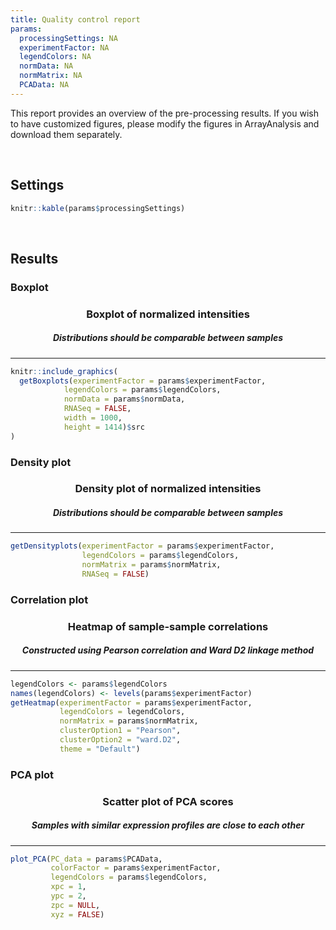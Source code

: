 ```yaml
---
title: Quality control report
params:
  processingSettings: NA
  experimentFactor: NA
  legendColors: NA
  normData: NA
  normMatrix: NA
  PCAData: NA
---
```


This report provides an overview of the pre-processing results. If you wish to have customized figures, please modify the figures in ArrayAnalysis and download them separately.

<br>

## Settings

```r
knitr::kable(params$processingSettings)
```

<br>

## Results {.tabset}

### Boxplot
<h3 style="text-align: center;"><b>Boxplot of normalized intensities</b></h3>
<h5 style="text-align: center;">Distributions should be comparable between samples</h5>
<hr>
```r
knitr::include_graphics(
  getBoxplots(experimentFactor = params$experimentFactor,
            legendColors = params$legendColors,
            normData = params$normData,
            RNASeq = FALSE,
            width = 1000,
            height = 1414)$src
)
```

### Density plot
<h3 style="text-align: center;"><b>Density plot of normalized intensities</b></h3>
<h5 style="text-align: center;">Distributions should be comparable between samples</h5>
<hr>
```r
getDensityplots(experimentFactor = params$experimentFactor,
                legendColors = params$legendColors,
                normMatrix = params$normMatrix,
                RNASeq = FALSE)
```

### Correlation plot
<h3 style="text-align: center;"><b>Heatmap of sample-sample correlations</b></h3>
<h5 style="text-align: center;">Constructed using Pearson correlation and Ward D2 linkage method</h5>
<hr>
```r
legendColors <- params$legendColors
names(legendColors) <- levels(params$experimentFactor)
getHeatmap(experimentFactor = params$experimentFactor,
           legendColors = legendColors,
           normMatrix = params$normMatrix,
           clusterOption1 = "Pearson",
           clusterOption2 = "ward.D2",
           theme = "Default")
```

### PCA plot
<h3 style="text-align: center;"><b>Scatter plot of PCA scores</b></h3>
<h5 style="text-align: center;">Samples with similar expression profiles are close to each other</h5>
<hr>
```r
plot_PCA(PC_data = params$PCAData, 
         colorFactor = params$experimentFactor,
         legendColors = params$legendColors, 
         xpc = 1, 
         ypc = 2, 
         zpc = NULL, 
         xyz = FALSE)
```
